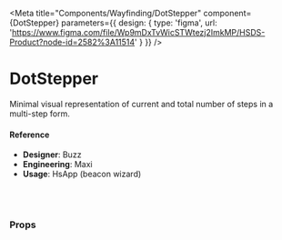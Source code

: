 
<Meta
  title="Components/Wayfinding/DotStepper"
  component={DotStepper}
  parameters={{
      design: {
        type: 'figma',
        url: 'https://www.figma.com/file/Wp9mDxTvWicSTWtezj2ImkMP/HSDS-Product?node-id=2582%3A11514'
      }
    }}
/>

# DotStepper

Minimal visual representation of current and total number of steps in a multi-step form.

<Preview>
  <Story name="default">
    <DotStepper
      numSteps={number('numSteps', 4)}
      step={number('step', 2)}
    />
  </Story>
</Preview>

#### Reference

- **Designer**: Buzz
- **Engineering**: Maxi
- **Usage**: HsApp (beacon wizard)

<br />
<br />

### Props

<Props of={DotStepper} />
